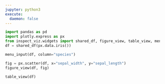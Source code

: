 ```yaml
---
jupyter: python3  
execute:
  daemon: false
---
```


```python
import pandas as pd
import plotly.express as px
from inspect_viz.widgets import shared_df, figure_view, table_view, menu_input
df = shared_df(px.data.iris())
```

```python
menu_input(df, column="species")
```

```python
fig = px.scatter(df, x="sepal_width", y="sepal_length")
figure_view(df, fig)
```

```python
table_view(df)
```


